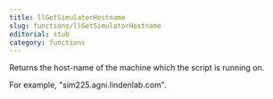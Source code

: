 ```yaml
---
title: llGetSimulatorHostname
slug: functions/llGetSimulatorHostname
editorial: stub
category: functions
---
```


<LSLFunction name="llGetSimulatorHostname"/>

Returns the host-name of the machine which the script is running on.

For example, &quot;sim225.agni.lindenlab.com&quot;.
